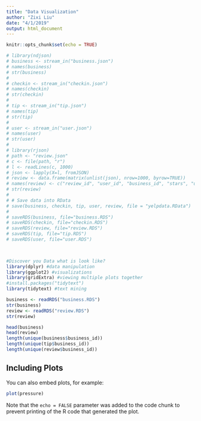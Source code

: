 ```yaml
---
title: "Data Visualization"
author: "Zixi Liu"
date: "4/1/2019"
output: html_document
---
```


```r
knitr::opts_chunk$set(echo = TRUE)
```


```r
# library(ndjson)
# business <- stream_in("business.json")
# names(business)
# str(business)
# 
# checkin <- stream_in("checkin.json")
# names(checkin)
# str(checkin)
# 
# tip <- stream_in("tip.json")
# names(tip)
# str(tip)
# 
# user <- stream_in("user.json")
# names(user)
# str(user)
# 
# library(rjson)
# path <- "review.json"
# c <- file(path, "r")
# l <- readLines(c, 1000)
# json <- lapply(X=l, fromJSON)
# review <- data.frame(matrix(unlist(json), nrow=1000, byrow=TRUE))
# names(review) <- c("review_id", "user_id", "business_id", "stars", "useful", "funny", "cool", "text", "date")
# str(review)
# 
# # Save data into RData
# save(business, checkin, tip, user, review, file = "yelpdata.RData")
# 
# saveRDS(business, file="business.RDS")
# saveRDS(checkin, file="checkin.RDS")
# saveRDS(review, file="review.RDS")
# saveRDS(tip, file="tip.RDS")
# saveRDS(user, file="user.RDS")


 
#Discover you Data what is look like?
library(dplyr) #data manipulation
library(ggplot2) #visualizations
library(gridExtra) #viewing multiple plots together
#install.packages("tidytext")
library(tidytext) #text mining

business <- readRDS("business.RDS")
str(business)
review <- readRDS("review.RDS")
str(review)

head(business)
head(review)
length(unique(business$business_id))
length(unique(tip$business_id))
length(unique(review$business_id))

```

## Including Plots

You can also embed plots, for example:

```r
plot(pressure)
```

Note that the `echo = FALSE` parameter was added to the code chunk to prevent printing of the R code that generated the plot.
